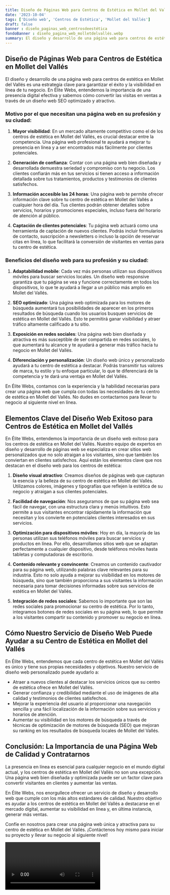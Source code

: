 ```yaml
---
title: Diseño de Páginas Web para Centros de Estética en Mollet del Vallés
date: '2023-10-04'
tags: ['Diseño web', 'Centros de Estética', 'Mollet del Vallés']
draft: false
banner : diseño_paginas_web_centrosdeestética
fondoBanner : diseño_pagina_web_molletdelvallés.webp
summary: El diseño y desarrollo de una página web para centros de estética en Mollet del Vallés es una estrategia clave para garantizar el éxito y la visibilidad en línea de tu negocio. En Élite Webs, entendemos la importancia de una presencia digital efectiva y sabemos cómo convertir las visitas en ventas a través de un diseño web SEO optimizado y atractivo.
---
```


## Diseño de Páginas Web para Centros de Estética en Mollet del Vallés

El diseño y desarrollo de una página web para centros de estética en Mollet del Vallés es una estrategia clave para garantizar el éxito y la visibilidad en línea de tu negocio. En Élite Webs, entendemos la importancia de una presencia digital efectiva y sabemos cómo convertir las visitas en ventas a través de un diseño web SEO optimizado y atractivo.

### Motivo por el que necesitan una página web en su profesión y su ciudad:

1. **Mayor visibilidad**: En un mercado altamente competitivo como el de los centros de estética en Mollet del Vallés, es crucial destacar entre la competencia. Una página web profesional te ayudará a mejorar tu presencia en línea y a ser encontrados más fácilmente por clientes potenciales.

2. **Generación de confianza**: Contar con una página web bien diseñada y desarrollada demuestra seriedad y compromiso con tu negocio. Los clientes confiarán más en tus servicios si tienen acceso a información detallada sobre tus tratamientos, productos y testimonios de clientes satisfechos.

3. **Información accesible las 24 horas**: Una página web te permite ofrecer información clave sobre tu centro de estética en Mollet del Vallés a cualquier hora del día. Tus clientes podrán obtener detalles sobre servicios, horarios y promociones especiales, incluso fuera del horario de atención al público.

4. **Captación de clientes potenciales**: Tu página web actuará como una herramienta de captación de nuevos clientes. Podrás incluir formularios de contacto, suscripción a newsletters o incluso la opción de reservar citas en línea, lo que facilitará la conversión de visitantes en ventas para tu centro de estética.

### Beneficios del diseño web para su profesión y su ciudad:

1. **Adaptabilidad mobile**: Cada vez más personas utilizan sus dispositivos móviles para buscar servicios locales. Un diseño web responsive garantiza que tu página se vea y funcione correctamente en todos los dispositivos, lo que te ayudará a llegar a un público más amplio en Mollet del Vallés.

2. **SEO optimizado**: Una página web optimizada para los motores de búsqueda aumentará tus posibilidades de aparecer en los primeros resultados de búsqueda cuando los usuarios busquen servicios de estética en Mollet del Vallés. Esto te permitirá ganar visibilidad y atraer tráfico altamente calificado a tu sitio.

3. **Exposición en redes sociales**: Una página web bien diseñada y atractiva es más susceptible de ser compartida en redes sociales, lo que aumentará tu alcance y te ayudará a generar más tráfico hacia tu negocio en Mollet del Vallés.

4. **Diferenciación y personalización**: Un diseño web único y personalizado ayudará a tu centro de estética a destacar. Podrás transmitir tus valores de marca, tu estilo y tu enfoque particular, lo que te diferenciará de la competencia y te dará una ventaja en Mollet del Vallés.

En Élite Webs, contamos con la experiencia y la habilidad necesarias para crear una página web que cumpla con todas las necesidades de tu centro de estética en Mollet del Vallés. No dudes en contactarnos para llevar tu negocio al siguiente nivel en línea.

<GifSeo />

<Cta />

## Elementos Clave del Diseño Web Exitoso para Centros de Estética en Mollet del Vallés

En Élite Webs, entendemos la importancia de un diseño web exitoso para los centros de estética en Mollet del Vallés. Nuestro equipo de expertos en diseño y desarrollo de páginas web se especializa en crear sitios web personalizados que no solo atraigan a los visitantes, sino que también los conviertan en clientes satisfechos. Aquí están los elementos clave que nos destacan en el diseño web para los centros de estética:

1. **Diseño visual atractivo**: Creamos diseños de páginas web que capturan la esencia y la belleza de su centro de estética en Mollet del Vallés. Utilizamos colores, imágenes y tipografías que reflejen la estética de su negocio y atraigan a sus clientes potenciales.

2. **Facilidad de navegación**: Nos aseguramos de que su página web sea fácil de navegar, con una estructura clara y menús intuitivos. Esto permite a sus visitantes encontrar rápidamente la información que necesitan y los convierte en potenciales clientes interesados en sus servicios.

3. **Optimización para dispositivos móviles**: Hoy en día, la mayoría de las personas utilizan sus teléfonos móviles para buscar servicios y productos en línea. Por ello, desarrollamos sitios web que se adaptan perfectamente a cualquier dispositivo, desde teléfonos móviles hasta tabletas y computadoras de escritorio.

4. **Contenido relevante y convincente**: Creamos un contenido cautivador para su página web, utilizando palabras clave relevantes para su industria. Esto no solo ayuda a mejorar su visibilidad en los motores de búsqueda, sino que también proporciona a sus visitantes la información necesaria para tomar decisiones informadas sobre sus servicios de estética en Mollet del Vallés.

5. **Integración de redes sociales**: Sabemos lo importante que son las redes sociales para promocionar su centro de estética. Por lo tanto, integramos botones de redes sociales en su página web, lo que permite a los visitantes compartir su contenido y promover su negocio en línea.

## Cómo Nuestro Servicio de Diseño Web Puede Ayudar a su Centro de Estética en Mollet del Vallés

En Élite Webs, entendemos que cada centro de estética en Mollet del Vallés es único y tiene sus propias necesidades y objetivos. Nuestro servicio de diseño web personalizado puede ayudarlo a:

- Atraer a nuevos clientes al destacar los servicios únicos que su centro de estética ofrece en Mollet del Vallés.
- Generar confianza y credibilidad mediante el uso de imágenes de alta calidad y testimonios de clientes satisfechos.
- Mejorar la experiencia del usuario al proporcionar una navegación sencilla y una fácil localización de la información sobre sus servicios y horarios de atención.
- Aumentar su visibilidad en los motores de búsqueda a través de técnicas de optimización de motores de búsqueda (SEO) que mejoran su ranking en los resultados de búsqueda locales de Mollet del Vallés.

## Conclusión: La Importancia de una Página Web de Calidad y Contratarnos

La presencia en línea es esencial para cualquier negocio en el mundo digital actual, y los centros de estética en Mollet del Vallés no son una excepción. Una página web bien diseñada y optimizada puede ser un factor clave para convertir visitantes en clientes y aumentar las ventas.

En Élite Webs, nos enorgullece ofrecer un servicio de diseño y desarrollo web que cumple con los más altos estándares de calidad. Nuestro objetivo es ayudar a los centros de estética en Mollet del Vallés a destacarse en el mercado digital, aumentar su visibilidad en línea y, en última instancia, generar más ventas.

Confíe en nosotros para crear una página web única y atractiva para su centro de estética en Mollet del Vallés. ¡Contáctenos hoy mismo para iniciar su proyecto y llevar su negocio al siguiente nivel!

<Video />

<CtaBot job='Centros de Estética' city='Mollet del Vallés'/>

<Gmaps query='Mollet del Vallés+españa+maps' />